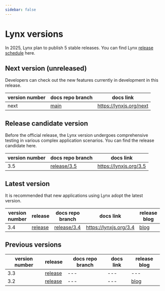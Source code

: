 ```yaml
---
sidebar: false
---
```


# Lynx versions

In 2025, Lynx plan to publish 5 stable releases. You can find Lynx [release schedule](/blog/lynx-open-source-roadmap-2025) here.

## Next version (unreleased)

Developers can check out the new features currently in development in this release.

| **version number** | **docs repo branch**                                          | **docs link**           |
| ------------------ | ------------------------------------------------------------- | ----------------------- |
| next               | [main](https://github.com/lynx-family/lynx-website/tree/main) | https://lynxjs.org/next |

## Release candidate version

Before the official release, the Lynx version undergoes comprehensive testing in various complex application scenarios. You can find the release candidate here.

| **version number** | **docs repo branch**                                                        | **docs link**          |
| ------------------ | --------------------------------------------------------------------------- | ---------------------- |
| 3.5                | [release/3.5](https://github.com/lynx-family/lynx-website/tree/release/3.5) | https://lynxjs.org/3.5 |

## Latest version

It is recommended that new applications using Lynx adopt the latest version.

| **version number** | **release**                                                       | **docs repo branch**                                                        | **docs link**          | **release blog**                                  |
| ------------------ | ----------------------------------------------------------------- | --------------------------------------------------------------------------- | ---------------------- | ------------------------------------------------- |
| 3.4                | [release](https://github.com/lynx-family/lynx/releases/tag/3.4.2) | [release/3.4](https://github.com/lynx-family/lynx-website/tree/release/3.4) | https://lynxjs.org/3.4 | [blog](https://lynxjs.org/3.4/blog/lynx-3-4.html) |

## Previous versions

| **version number** | **release**                                                       | **docs repo branch** | **docs link** | **release blog**                                  |
| ------------------ | ----------------------------------------------------------------- | -------------------- | ------------- | ------------------------------------------------- |
| 3.3                | [release](https://github.com/lynx-family/lynx/releases/tag/3.3.2) | ---                  | ---           | ---                                               |
| 3.2                | [release](https://github.com/lynx-family/lynx/releases/tag/3.2.0) | ---                  | ---           | [blog](https://lynxjs.org/3.4/blog/lynx-3-2.html) |
